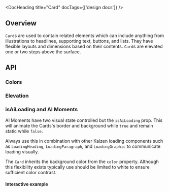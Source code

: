 
<Meta title="Components/Card/Usage Guidelines" />

<DocHeading title="Card" docTags={['design docs']} />

<ResourceLinks
  sourceCode="https://github.com/cultureamp/kaizen-design-system/tree/main/packages/components/src/Card"
  figma="https://www.figma.com/design/eZKEE5kXbEMY3lx84oz8iN/%F0%9F%92%9C-Heart-UI-Kit?m=auto&node-id=1929-14084"
  designGuidelines="https://cultureamp.atlassian.net/wiki/spaces/DesignSystem/pages/3082094938/Card"
  apiSpecification="/?path=/docs/components-card-api-specification--docs"
/>

<KAIOInstallation exportNames="Card" />

## Overview

`Card`s are used to contain related elements which can include anything from illustrations to headlines, supporting text, buttons, and lists. They have flexible layouts and dimensions based on their contents. `Card`s are elevated one or two steps above the surface.

<Canvas of={CardStories.Playground} />
<Controls of={CardStories.Playground} />

## API

### Colors

<Canvas of={CardStories.Colors} />

### Elevation

<Canvas of={CardStories.Elevation} />

### isAiLoading and AI Moments

AI Moments have two visual state controlled but the `isAiLoading` prop. This will animate the Cards's border and background while `true` and remain static while `false`.

<Canvas of={CardStories.AIMoment} />

Always use this in combination with other Kaizen loading components such as `LoadingHeading`, `LoadingParagraph`, and `LoadingGraphic` to communicate loading visually.

The `Card` inherits the background color from the `color` property. Although this flexibility exists typically use should be limited to white to ensure sufficient color contrast.

#### Interactive example

<Canvas of={CardStories.InteractiveAIMoment} />
